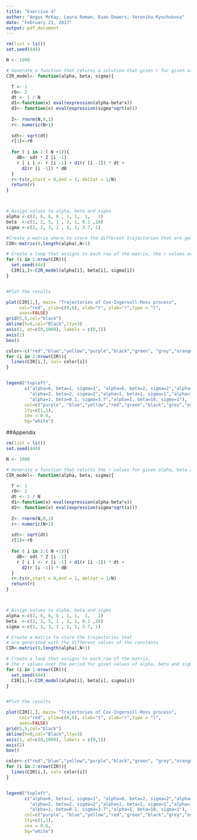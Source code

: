 ```yaml
---
title: "Exercise 4"
author: "Angus McKay, Laura Roman, Euan Dowers, Veronika Kyuchukova"
date: "February 21, 2017"
output: pdf_document
---
```



```r
rm(list = ls())
set.seed(444)

N <- 1000

# Generate a function that returns a solution that gives r for given values of alpha, beta and sigma
CIR_model<- function(alpha, beta, sigma){

  T <- 1
  r0<- 2
  dt <- 1 / N
  d1<-function(x) eval(expression(alpha-beta*x))
  d2<- function(x) eval(expression(sigma*sqrt(x)))
  
  Z<- rnorm(N,0,1)
  r<- numeric(N+1)
 
  sdt<- sqrt(dt)
  r[1]<-r0
  
  for ( i in 2:( N +1)){
    dB<- sdt * Z [i -1]
    r [ i ] <- r [i -1] + d1(r [i -1]) * dt +
      d2(r [i -1]) * dB
  }
  r<-ts(r,start = 0,end = 1, deltat = 1/N)
  return(r)
}



# Assign values to alpha, beta and sigma
alpha <-c(2, 6, 6, 6 , 1, 1,  1,   1)
beta  <-c(2, 2, 5, 1 , 2, 1, 0.1 ,10)
sigma <-c(2, 2, 3, 1 , 1, 1, 3.7, 1)

#Create a matrix where to store the different trajectories that are generated with the different values of the constants
CIR<-matrix(0,length(alpha),N+1)

# Create a loop that assigns to each row of the matrix, the r values over the period for given values of alpha, beta and sigma
for (i in 1:nrow(CIR)){
  set.seed(444)
  CIR[i,]<-CIR_model(alpha[i], beta[i], sigma[i])
}


#Plot the results

plot(CIR[1,], main= "Trajectories of Cox-Ingersoll-Ross process",
     col="red", ylim=c(0,6), xlab="t", ylab="r",type = "l",
     axes=FALSE)
grid(5,5,col="black")
abline(h=0,col="Black",lty=3)
axis(1, at=c(0,1000), labels = c(0,1))
axis(2)
box()

color<-c("red","blue","yellow","purple","black","green", "grey","orange")
for (i in 2:nrow(CIR)){
  lines(CIR[i,], col= color[i])
}


legend("topleft",
       c("alpha=6, beta=1, sigma=1", "alpha=6, beta=2, sigma=2","alpha=6, beta=5, sigma=3",
         "alpha=2, beta=2, sigma=2","alpha=1, beta=1, sigma=1","alpha=1, beta=2, sigma=1",
         "alpha=1, beta=0.1, sigma=3.7","alpha=1, beta=10, sigma=1"),
       col=c("purple", "blue","yellow","red","green","black","grey","orange"),
       lty=c(1,1),
       cex = 0.6,
       bg="white")

```






\newpage
##Appendix
```r
rm(list = ls())
set.seed(444)

N <- 1000

# Generate a function that returns the r values for given alpha, beta and sigma
CIR_model<- function(alpha, beta, sigma){

  T <- 1
  r0<- 2
  dt <- 1 / N
  d1<-function(x) eval(expression(alpha-beta*x))
  d2<- function(x) eval(expression(sigma*sqrt(x)))
  
  Z<- rnorm(N,0,1)
  r<- numeric(N+1)
 
  sdt<- sqrt(dt)
  r[1]<-r0
  
  for ( i in 2:( N +1)){
    dB<- sdt * Z [i -1]
    r [ i ] <- r [i -1] + d1(r [i -1]) * dt +
      d2(r [i -1]) * dB
  }
  r<-ts(r,start = 0,end = 1, deltat = 1/N)
  return(r)
}



# Assign values to alpha, beta and sigma
alpha <-c(2, 6, 6, 6 , 1, 1,  1,   1)
beta  <-c(2, 2, 5, 1 , 2, 1, 0.1 ,10)
sigma <-c(2, 2, 3, 1 , 1, 1, 3.7, 1)

# Create a matrix to store the trajectories that 
# are generated with the different values of the constants
CIR<-matrix(0,length(alpha),N+1)

# Create a loop that assigns to each row of the matrix, 
# the r values over the period for given values of alpha, beta and sigma
for (i in 1:nrow(CIR)){
  set.seed(444)
  CIR[i,]<-CIR_model(alpha[i], beta[i], sigma[i])
}


#Plot the results

plot(CIR[1,], main= "Trajectories of Cox-Ingersoll-Ross process",
     col="red", ylim=c(0,6), xlab="t", ylab="r",type = "l",
     axes=FALSE)
grid(5,5,col="black")
abline(h=0,col="Black",lty=3)
axis(1, at=c(0,1000), labels = c(0,1))
axis(2)
box()

color<-c("red","blue","yellow","purple","black","green", "grey","orange")
for (i in 2:nrow(CIR)){
  lines(CIR[i,], col= color[i])
}


legend("topleft",
       c("alpha=6, beta=1, sigma=1", "alpha=6, beta=2, sigma=2","alpha=6, beta=5, sigma=3",
         "alpha=2, beta=2, sigma=2","alpha=1, beta=1, sigma=1","alpha=1, beta=2, sigma=1",
         "alpha=1, beta=0.1, sigma=3.7","alpha=1, beta=10, sigma=1"),
       col=c("purple", "blue","yellow","red","green","black","grey","orange"),
       lty=c(1,1),
       cex = 0.6,
       bg="white")

```
